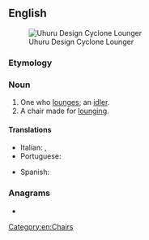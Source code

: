 ==English==
[[File:Uhuru Design Cyclone Lounger.png|thumb|Uhuru Design Cyclone Lounger]]

===Etymology===
{{suffix|lounge|er|lang=en}}

===Noun===
{{en-noun}}

# One who [[lounge]]s; an [[idler]].
# A chair made for [[lounge|lounging]].

====Translations====
{{trans-top|chair}}
* Italian: {{t|it|lettino da spiaggia|m}}, {{t|it|lettino|m}}
* Portuguese: {{t|pt|espreguiçadeira|f}}
{{trans-mid}}
* Spanish: {{t+|es|tumbona|f}}
{{trans-bottom}}

===Anagrams===
* {{anagrams|en|regulon}}

[[Category:en:Chairs]]
